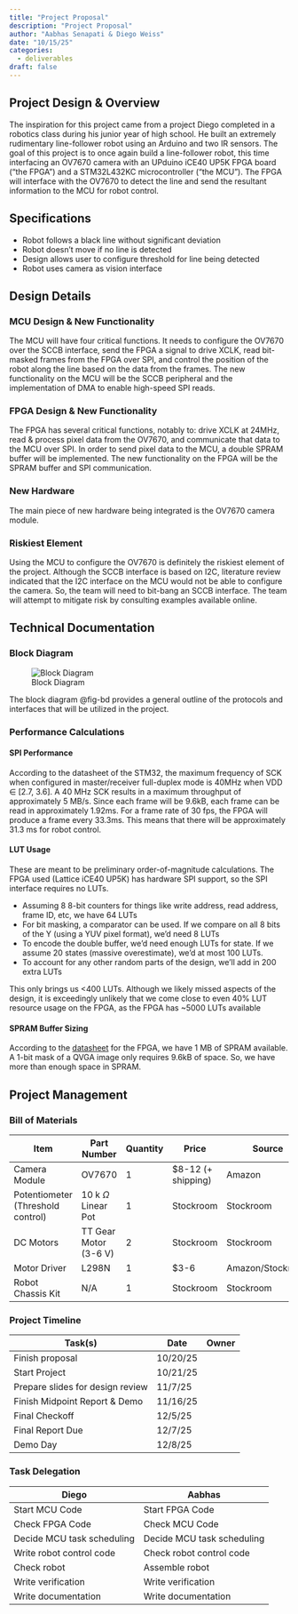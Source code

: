 ```yaml
---
title: "Project Proposal"
description: "Project Proposal"
author: "Aabhas Senapati & Diego Weiss"
date: "10/15/25"
categories:
  - deliverables
draft: false
---
```


## Project Design & Overview

The inspiration for this project came from a project Diego completed in a robotics class during his junior year of high school. He built an extremely rudimentary line-follower robot using an Arduino and two IR sensors. The goal of this project is to once again build a line-follower robot, this time interfacing an OV7670 camera with an UPduino iCE40 UP5K FPGA board (“the FPGA”) and a STM32L432KC microcontroller (“the MCU”). The FPGA will interface with the OV7670 to detect the line and send the resultant information to the MCU for robot control.


## Specifications

- Robot follows a black line without significant deviation
- Robot doesn’t move if no line is detected
- Design allows user to configure threshold for line being detected
- Robot uses camera as vision interface

## Design Details

### MCU Design & New Functionality

The MCU will have four critical functions. It needs to configure the OV7670 over the SCCB interface, send the FPGA a signal to drive XCLK, read bit-masked frames from the FPGA over SPI, and control the position of the robot along the line based on the data from the frames. The new functionality on the MCU will be the SCCB peripheral and the implementation of DMA to enable high-speed SPI reads.

### FPGA Design & New Functionality

The FPGA has several critical functions, notably to: drive XCLK at 24MHz, read & process pixel data from the OV7670, and communicate that data to the MCU over SPI. In order to send pixel data to the MCU, a double SPRAM buffer will be implemented. The new functionality on the FPGA will be the SPRAM buffer and SPI communication.

### New Hardware
The main piece of new hardware being integrated is the OV7670 camera module.

### Riskiest Element

Using the MCU to configure the OV7670 is definitely the riskiest element of the project. Although the SCCB interface is based on I2C, literature review indicated that the I2C interface on the MCU would not be able to configure the camera. So, the team will need to bit-bang an SCCB interface. The team will attempt to mitigate risk by consulting examples available online.

## Technical Documentation

### Block Diagram
![Block Diagram](/images/proposal/block_diagram_1.png){#fig-bd}

The block diagram @fig-bd provides a general outline of the protocols and interfaces that will be utilized in the project.

### Performance Calculations

#### SPI Performance

According to the datasheet of the STM32, the maximum frequency of SCK when configured in master/receiver full-duplex mode is 40MHz when VDD ∈ [2.7, 3.6]. A 40 MHz SCK results in a maximum throughput of approximately 5 MB/s. Since each frame will be 9.6kB, each frame can be read in approximately 1.92ms. For a frame rate of 30 fps, the FPGA will produce a frame every 33.3ms. This means that there will be approximately 31.3 ms for robot control.

#### LUT Usage

These are meant to be preliminary order-of-magnitude calculations. The FPGA used (Lattice iCE40 UP5K) has hardware SPI support, so the SPI interface requires no LUTs.

- Assuming 8 8-bit counters for things like write address, read address, frame ID, etc, we have 64 LUTs
- For bit masking, a comparator can be used. If we compare on all 8 bits of the Y (using a YUV pixel format), we'd need 8 LUTs
- To encode the double buffer, we'd need enough LUTs for state. If we assume 20 states (massive overestimate), we'd at most 100 LUTs.
- To account for any other random parts of the design, we'll add in 200 extra LUTs

This only brings us <400 LUTs. Although we likely missed aspects of the design, it is exceedingly unlikely that we come close to even 40% LUT resource usage on the FPGA, as the FPGA has ~5000 LUTs available

#### SPRAM Buffer Sizing

According to the [datasheet](https://hmc-e155.github.io/assets/doc/FPGA-DS-02008-2-0-iCE40-UltraPlus-Family-Data-Sheet.pdf) for the FPGA, we have 1 MB of SPRAM available. A 1-bit mask of a QVGA image only requires 9.6kB of space. So, we have more than enough space in SPRAM.

## Project Management

### Bill of Materials

| Item | Part Number | Quantity | Price | Source |
|------|-------------|----------|-------|--------|
| Camera Module | OV7670 | 1 | $8-12 (+ shipping) | Amazon|
| Potentiometer (Threshold control) | 10 k $\Omega$ Linear Pot | 1 | Stockroom | Stockroom |
| DC Motors | TT Gear Motor (3-6 V) | 2 | Stockroom | Stockroom |
| Motor Driver | L298N | 1 | $3-6 | Amazon/Stockroom |
| Robot Chassis Kit | N/A | 1 | Stockroom | Stockroom |

### Project Timeline

| Task(s) | Date | Owner |
|---------|------|-------|
| Finish proposal | 10/20/25 |
| Start Project   | 10/21/25 |
| Prepare slides for design review | 11/7/25 |
| Finish Midpoint Report & Demo | 11/16/25 |
| Final Checkoff | 12/5/25 |
| Final Report Due | 12/7/25 |
| Demo Day | 12/8/25 |

### Task Delegation
| Diego | Aabhas |
|-------|--------|
| Start MCU Code | Start FPGA Code |
| Check FPGA Code | Check MCU Code |
| Decide MCU task scheduling | Decide MCU task scheduling |
| Write robot control code | Check robot control code|
| Check robot | Assemble robot |
| Write verification | Write verification |
| Write documentation | Write documentation |